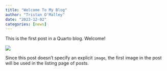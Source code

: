 ```yaml
---
title: "Welcome To My Blog"
author: "Tristan O'Malley"
date: "2023-12-02"
categories: [news]
---
```


This is the first post in a Quarto blog. Welcome!

![](thumbnail.jpg)

Since this post doesn't specify an explicit `image`, the first image in the post will be used in the listing page of posts.
